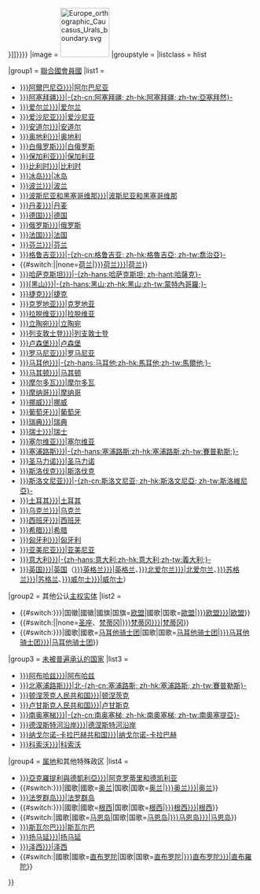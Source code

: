 {{Navbox
|name = {{{name|欧洲题目}}}
|state = <includeonly>{{{state|autocollapse}}}</includeonly><noinclude>expanded</noinclude>
|border = {{{border|}}}
|navbar = {{{navbar|}}}
|titlestyle = {{{titlestyle|}}}
|title = {{#if:{{{2|}}}|[[{{{2}}}]]|[[欧洲]]各国家和地区{{#if:{{{1|}}}|[[{{{1|{{{prefix|}}}}}}]]}}}}
|image = [[File:Europe orthographic Caucasus Urals boundary.svg|100px|link=欧洲]]
|groupstyle = {{{groupstyle|padding: 0.35em 1.0em; line-height: 1.1em;}}}
|listclass = hlist

|group1 = [[聯合國]][[聯合國會員國列表|會員國]]
|list1 =
*[[{{{2|{{{suffix|}}}}}}阿爾巴尼亞{{{1|{{{prefix|}}}}}}|阿尔巴尼亚]]
*[[{{{2|{{{suffix|}}}}}}阿塞拜疆{{{1|{{{prefix|}}}}}}|-{zh-cn:阿塞拜疆; zh-hk:阿塞拜疆; zh-tw:亞塞拜然}-]]
*[[{{{2|{{{suffix|}}}}}}爱尔兰{{{1|{{{prefix|}}}}}}|爱尔兰]]
*[[{{{2|{{{suffix|}}}}}}爱沙尼亚{{{1|{{{prefix|}}}}}}|爱沙尼亚]]
*[[{{{2|{{{suffix|}}}}}}安道尔{{{1|{{{prefix|}}}}}}|安道尔]]
*[[{{{2|{{{suffix|}}}}}}奥地利{{{1|{{{prefix|}}}}}}|奥地利]]
*[[{{{2|{{{suffix|}}}}}}白俄罗斯{{{1|{{{prefix|}}}}}}|白俄罗斯]]
*[[{{{2|{{{suffix|}}}}}}保加利亚{{{1|{{{prefix|}}}}}}|保加利亚]]
*[[{{{2|{{{suffix|}}}}}}比利时{{{1|{{{prefix|}}}}}}|比利时]]
*[[{{{2|{{{suffix|}}}}}}冰岛{{{1|{{{prefix|}}}}}}|冰岛]]
*[[{{{2|{{{suffix|}}}}}}波兰{{{1|{{{prefix|}}}}}}|波兰]]
*[[{{{2|{{{suffix|}}}}}}波斯尼亚和黑塞哥维那{{{1|{{{prefix|}}}}}}|波斯尼亚和黑塞哥维那]]
*[[{{{2|{{{suffix|}}}}}}丹麦{{{1|{{{prefix|}}}}}}|丹麦]]
*[[{{{2|{{{suffix|}}}}}}德国{{{1|{{{prefix|}}}}}}|德国]]
*[[{{{2|{{{suffix|}}}}}}俄罗斯{{{1|{{{prefix|}}}}}}|俄罗斯]]
*[[{{{2|{{{suffix|}}}}}}法国{{{1|{{{prefix|}}}}}}|法国]]
*[[{{{2|{{{suffix|}}}}}}芬兰{{{1|{{{prefix|}}}}}}|芬兰]]
*[[{{{2|{{{suffix|}}}}}}格鲁吉亚{{{1|{{{prefix|}}}}}}|-{zh-cn:格鲁吉亚; zh-hk:格魯吉亞; zh-tw:喬治亞}-]]
*{{#switch:{{{1|}}}|{{{prefix|}}}|none=[[荷兰王国|荷兰]]|[[{{{2|{{{suffix|}}}}}}荷兰{{{1|{{{prefix|}}}}}}|荷兰]]}}
*[[{{{2|{{{suffix|}}}}}}哈萨克斯坦{{{1|{{{prefix|}}}}}}|-{zh-hans:哈萨克斯坦; zh-hant:哈薩克}-]]
*[[{{{2|{{{suffix|}}}}}}[黑山{{{1|{{{prefix|}}}}}}|-{zh-hans:黑山;zh-hk:黑山;zh-tw:蒙特內哥羅;}-]]
*[[{{{2|{{{suffix|}}}}}}捷克{{{1|{{{prefix|}}}}}}|捷克]]
*[[{{{2|{{{suffix|}}}}}}克罗地亚{{{1|{{{prefix|}}}}}}|克罗地亚]]
*[[{{{2|{{{suffix|}}}}}}拉脱维亚{{{1|{{{prefix|}}}}}}|拉脱维亚]]
*[[{{{2|{{{suffix|}}}}}}立陶宛{{{1|{{{prefix|}}}}}}|立陶宛]]
*[[{{{2|{{{suffix|}}}}}}列支敦士登{{{1|{{{prefix|}}}}}}|列支敦士登]]
*[[{{{2|{{{suffix|}}}}}}卢森堡{{{1|{{{prefix|}}}}}}|卢森堡]]
*[[{{{2|{{{suffix|}}}}}}罗马尼亚{{{1|{{{prefix|}}}}}}|罗马尼亚]]
*[[{{{2|{{{suffix|}}}}}}马耳他{{{1|{{{prefix|}}}}}}|-{zh-hans:马耳他;zh-hk:馬耳他;zh-tw:馬爾他;}-]]
*[[{{{2|{{{suffix|}}}}}}马其顿{{{1|{{{prefix|}}}}}}|马其顿]]
*[[{{{2|{{{suffix|}}}}}}摩尔多瓦{{{1|{{{prefix|}}}}}}|摩尔多瓦]]
*[[{{{2|{{{suffix|}}}}}}摩纳哥{{{1|{{{prefix|}}}}}}|摩纳哥]]
*[[{{{2|{{{suffix|}}}}}}挪威{{{1|{{{prefix|}}}}}}|挪威]]
*[[{{{2|{{{suffix|}}}}}}葡萄牙{{{1|{{{prefix|}}}}}}|葡萄牙]]
*[[{{{2|{{{suffix|}}}}}}瑞典{{{1|{{{prefix|}}}}}}|瑞典]]
*[[{{{2|{{{suffix|}}}}}}瑞士{{{1|{{{prefix|}}}}}}|瑞士]]
*[[{{{2|{{{suffix|}}}}}}塞尔维亚{{{1|{{{prefix|}}}}}}|塞尔维亚]]
*[[{{{2|{{{suffix|}}}}}}塞浦路斯{{{1|{{{prefix|}}}}}}|-{zh-hans:塞浦路斯;zh-hk:塞浦路斯;zh-tw:賽普勒斯;}-]]
*[[{{{2|{{{suffix|}}}}}}圣马力诺{{{1|{{{prefix|}}}}}}|圣马力诺]]
*[[{{{2|{{{suffix|}}}}}}斯洛伐克{{{1|{{{prefix|}}}}}}|斯洛伐克]]
*[[{{{2|{{{suffix|}}}}}}斯洛文尼亚{{{1|{{{prefix|}}}}}}|-{zh-cn:斯洛文尼亚; zh-hk:斯洛文尼亞; zh-tw:斯洛維尼亞}-]]
*[[{{{2|{{{suffix|}}}}}}土耳其{{{1|{{{prefix|}}}}}}|土耳其]]
*[[{{{2|{{{suffix|}}}}}}乌克兰{{{1|{{{prefix|}}}}}}|乌克兰]]
*[[{{{2|{{{suffix|}}}}}}西班牙{{{1|{{{prefix|}}}}}}|西班牙]]
*[[{{{2|{{{suffix|}}}}}}希腊{{{1|{{{prefix|}}}}}}|希腊]]
*[[{{{2|{{{suffix|}}}}}}匈牙利{{{1|{{{prefix|}}}}}}|匈牙利]]
*[[{{{2|{{{suffix|}}}}}}亚美尼亚{{{1|{{{prefix|}}}}}}|亚美尼亚]]
*[[{{{2|{{{suffix|}}}}}}意大利{{{1|{{{prefix|}}}}}}|-{zh-hans:意大利;zh-hk:意大利;zh-tw:義大利;}-]]
*[[{{{2|{{{suffix|}}}}}}英国{{{1|{{{prefix|}}}}}}|英国]]（[[{{{2|{{{suffix|}}}}}}英格兰{{{1|{{{prefix|}}}}}}|英格兰]]、[[{{{2|{{{suffix|}}}}}}北爱尔兰{{{1|{{{prefix|}}}}}}|北爱尔兰]]、[[{{{2|{{{suffix|}}}}}}苏格兰{{{1|{{{prefix|}}}}}}|苏格兰]]、[[{{{2|{{{suffix|}}}}}}威尔士{{{1|{{{prefix|}}}}}}|威尔士]]）

|group2 = 其他公认[[主權|主权实体]]
|list2 =
* {{#switch:{{{1|{{{prefix|}}}}}}|国徽|國徽|國旗|国旗=[[欧盟旗帜|欧盟]]|國歌|国歌=[[欧洲之歌|歐盟]]|[[{{{2|{{{suffix|}}}}}}欧盟{{{1|{{{prefix|}}}}}}|欧盟]]}}
* {{#switch:{{{1|}}}|{{{prefix|}}}|none=[[圣座]]、[[梵蒂冈|梵蒂冈]]|[[{{{2|{{{suffix|}}}}}}梵蒂冈{{{1|{{{prefix|}}}}}}|梵蒂冈]]}}
* {{#switch:{{{1|{{{prefix|}}}}}}|國歌|國歌=[[致敬白十字|马耳他骑士团]]|国歌|国歌=[[致敬白十字|马耳他骑士团]]|[[{{{2|{{{suffix|}}}}}}马耳他骑士团{{{1|{{{prefix|}}}}}}|马耳他骑士团]]}}

|group3 = [[有限承认国家列表|未被普遍承认的国家]]
|list3 =
*[[{{{2|{{{suffix|}}}}}}阿布哈兹{{{1|{{{prefix|}}}}}}|阿布哈兹]]
*[[{{{2|{{{suffix|}}}}}}北塞浦路斯{{{1|{{{prefix|}}}}}}|北-{zh-cn:塞浦路斯; zh-hk:塞浦路斯; zh-tw:賽普勒斯}-]]
*[[{{{2|{{{suffix|}}}}}}顿涅茨克人民共和国{{{1|{{{prefix|}}}}}}|顿涅茨克]]
*[[{{{2|{{{suffix|}}}}}}卢甘斯克人民共和国{{{1|{{{prefix|}}}}}}|卢甘斯克]]
*[[{{{2|{{{suffix|}}}}}}南奥塞梯{{{1|{{{prefix|}}}}}}|-{zh-cn:南奥塞梯; zh-hk:南奧塞梯; zh-tw:南奧塞提亞}-]]
*[[{{{2|{{{suffix|}}}}}}德涅斯特河沿岸{{{1|{{{prefix|}}}}}}|德涅斯特河沿岸]]
*[[{{{2|{{{suffix|}}}}}}纳戈尔诺-卡拉巴赫共和国{{{1|{{{prefix|}}}}}}|纳戈尔诺-卡拉巴赫]]
*[[{{{2|{{{suffix|}}}}}}科索沃{{{1|{{{prefix|}}}}}}|科索沃]]

|group4 = [[属地]]和其他特殊政区
|list4 =
*[[{{{2|{{{suffix|}}}}}}亞克羅提利與德凱利亞{{{1|{{{prefix|}}}}}}|阿克罗蒂里和德凯利亚]]
* {{#switch:{{{1|{{{prefix|}}}}}}|國歌|國歌=[[奥兰人之歌|奥兰]]|国歌|国歌=[[奥兰人之歌|奥兰]]|[[{{{2|{{{suffix|}}}}}}奥兰{{{1|{{{prefix|}}}}}}|奥兰]]}}
*[[{{{2|{{{suffix|}}}}}}法罗群岛{{{1|{{{prefix|}}}}}}|法罗群岛]]
* {{#switch:{{{1|{{{prefix|}}}}}}|國歌|國歌=[[亲爱的根西|根西]]|国歌|国歌=[[亲爱的根西|根西]]|[[{{{2|{{{suffix|}}}}}}根西{{{1|{{{prefix|}}}}}}|根西]]}}
*{{#switch:{{{1|}}}|國歌|國歌=[[啊，我们出生的地方|马恩岛]]|国歌|国歌=[[啊，我们出生的地方|马恩岛]]|[[{{{2|{{{suffix|}}}}}}马恩岛{{{1|{{{prefix|}}}}}}|马恩岛]]}}
*[[{{{2|{{{suffix|}}}}}}斯瓦尔巴{{{1|{{{prefix|}}}}}}|斯瓦尔巴]]
*[[{{{2|{{{suffix|}}}}}}扬马延{{{1|{{{prefix|}}}}}}|扬马延]]
*[[{{{2|{{{suffix|}}}}}}泽西{{{1|{{{prefix|}}}}}}|泽西]]
*{{#switch:{{{1|}}}|國歌|國歌=[[直布羅陀之歌|直布罗陀]]|国歌|国歌=[[直布羅陀之歌|直布罗陀]]|[[{{{2|{{{suffix|}}}}}}直布罗陀{{{1|{{{prefix|}}}}}}|直布羅陀]]}}

}}<noinclude>

{{Documentation}}
</noinclude>